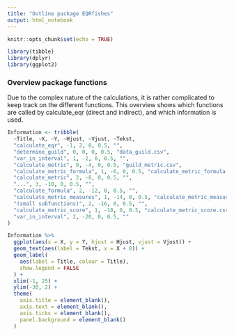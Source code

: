 ```yaml
---
title: "Outline package EQRfishes"
output: html_notebook
---
```


```r

knitr::opts_chunk$set(echo = TRUE)

library(tibble)
library(dplyr)
library(ggplot2)

```

### Overview package functions

Due to the complex nature of the calculations, it is rather complicated to keep track on the different functions. This overview shows which functions are called by calculate_eqr (direct and indirect), and which information is used.

```r

Information <- tribble(
  ~Title, ~X, ~Y, ~Hjust, ~Vjust, ~Tekst,
  "calculate_eqr", -1, 2, 0, 0.5, "",
  "determine_guild", 0, 0, 0, 0.5, "data_guild.csv",
  "var_in_interval", 1, -2, 0, 0.5, "",
  "calculate_metric", 0, -4, 0, 0.5, "guild_metric.csv",
  "calculate_metric_formula", 1, -6, 0, 0.5, "calculate_metric_formula.csv",
  "calculate_metric", 2, -8, 0, 0.5, "",
  "...", 3, -10, 0, 0.5, "",
  "calculate_formula", 2, -12, 0, 0.5, "",
  "calculate_metric_measures", 1, -14, 0, 0.5, "calculate_metric_measures.csv, extdata/data_taxonmetrics.csv",
  "(small subfunctions)", 2, -16, 0, 0.5, "",
  "calculate_metric_score", 1, -18, 0, 0.5, "calculate_metric_score.csv",
  "var_in_interval", 2, -20, 0, 0.5, ""
)

Information %>%
  ggplot(aes(x = X, y = Y, hjust = Hjust, vjust = Vjust)) +
  geom_text(aes(label = Tekst, x = X + 8)) +
  geom_label(
    aes(label = Title, colour = Title),
    show.legend = FALSE
  ) +
  xlim(-1, 25) +
  ylim(-30, 2) +
  theme(
    axis.title = element_blank(),
    axis.text = element_blank(),
    axis.ticks = element_blank(),
    panel.background = element_blank()
  )
```
